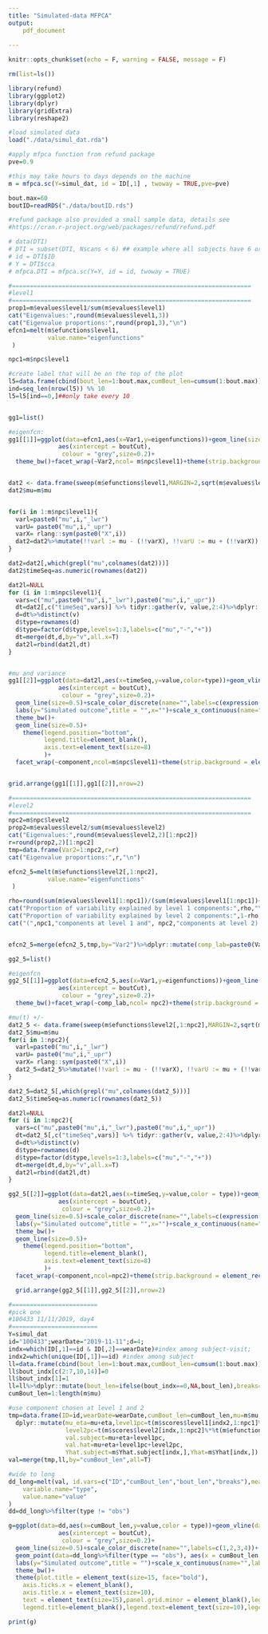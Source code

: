 ```yaml
---
title: "Simulated-data MFPCA"
output:
    pdf_document
      
---
```


```r
knitr::opts_chunk$set(echo = F, warning = FALSE, message = F)
```


```r

rm(list=ls())

library(refund)
library(ggplot2)
library(dplyr)
library(gridExtra)
library(reshape2)

#load simulated data
load("./data/simul_dat.rda")

#apply mfpca function from refund package
pve=0.9

#this may take hours to days depends on the machine
m = mfpca.sc(Y=simul_dat, id = ID[,1] , twoway = TRUE,pve=pve) 

bout.max=60
boutID=readRDS("./data/boutID.rds")

```


```r
#refund package also provided a small sample data, details see
#https://cran.r-project.org/web/packages/refund/refund.pdf

# data(DTI)
# DTI = subset(DTI, Nscans < 6) ## example where all subjects have 6 or fewer visits
# id = DTI$ID
# Y = DTI$cca
# mfpca.DTI = mfpca.sc(Y=Y, id = id, twoway = TRUE)
```



\section{Level 1}
```r

#=================================================================== 
#level1
#===================================================================
prop1=m$evalues$level1/sum(m$evalues$level1)
cat("Eigenvalues:",round(m$evalues$level1,3))
cat("Eigenvalue proportions:",round(prop1,3),"\n")
efcn1=melt(m$efunctions$level1,
           value.name="eigenfunctions"
 )

npc1=m$npc$level1

#create label that will be on the top of the plot
l5=data.frame(cbind(bout_len=1:bout.max,cumBout_len=cumsum(1:bout.max)))
ind=seq_len(nrow(l5)) %% 10
l5=l5[ind==0,]##only take every 10


gg1=list()

#eigenfcn:
gg1[[1]]=ggplot(data=efcn1,aes(x=Var1,y=eigenfunctions))+geom_line(size=0.5)+labs(y="",title="")+scale_x_continuous(name="",labels=rep("",length(l5$cumBout_len)), breaks=l5$cumBout_len,sec.axis =  dup_axis(labels=l5$bout_len, name = 'Individual bout length (unit:minute)'))+geom_vline(data=boutID,
              aes(xintercept = boutCut),
               colour = "grey",size=0.2)+
  theme_bw()+facet_wrap(~Var2,ncol= m$npc$level1)+theme(strip.background = element_rect(fill = "white"), axis.title.x = element_text(size=15))


dat2 <- data.frame(sweep(m$efunctions$level1,MARGIN=2,sqrt(m$evalues$level1),"*")[,1:m$npc$level1])
dat2$mu=m$mu 


for(i in 1:m$npc$level1){
  varl=paste0("mu",i,"_lwr")
  varU= paste0("mu",i,"_upr")
  varX= rlang::sym(paste0("X",i))
  dat2=dat2%>%mutate(!!varl := mu - (!!varX), !!varU := mu + (!!varX))
}

dat2=dat2[,which(grepl("mu",colnames(dat2)))]
dat2$timeSeq=as.numeric(rownames(dat2))

dat2l=NULL
for (i in 1:m$npc$level1){
  vars=c("mu",paste0("mu",i,"_lwr"),paste0("mu",i,"_upr"))
  dt=dat2[,c("timeSeq",vars)] %>% tidyr::gather(v, value,2:4)%>%dplyr::mutate(component=i)
  d=dt%>%distinct(v)
  d$type=rownames(d)
  d$type=factor(d$type,levels=1:3,labels=c("mu","-","+"))
  dt=merge(dt,d,by="v",all.x=T)
  dat2l=rbind(dat2l,dt)
}


#mu and variance
gg1[[2]]=ggplot(data=dat2l,aes(x=timeSeq,y=value,color=type))+geom_vline(data=boutID,
              aes(xintercept = boutCut),
               colour = "grey",size=0.2)+
  geom_line(size=0.5)+scale_color_discrete(name="",labels=c(expression(mu(t)),"-","+"))+
  labs(y="Simulated outcome",title = "",x="")+scale_x_continuous(name="",labels=rep("",length(l5$cumBout_len)), breaks=l5$cumBout_len,sec.axis =  dup_axis(labels=l5$bout_len, name = ''))+
  theme_bw()+
  geom_line(size=0.5)+ 
    theme(legend.position="bottom",
          legend.title=element_blank(),
          axis.text=element_text(size=8)
          )+
  facet_wrap(~component,ncol=m$npc$level1)+theme(strip.background = element_rect(fill = "white"))


grid.arrange(gg1[[1]],gg1[[2]],nrow=2)

```


\newpage

\section{Level 2}


```r
#=================================================================== 
#level2
#===================================================================
npc2=m$npc$level2
prop2=m$evalues$level2/sum(m$evalues$level2)
cat("Eigenvalues:",round(m$evalues$level2,2)[1:npc2])
r=round(prop2,2)[1:npc2]
tmp=data.frame(Var2=1:npc2,r=r)
cat("Eigenvalue proportions:",r,"\n")

efcn2_5=melt(m$efunctions$level2[,1:npc2],
           value.name="eigenfunctions"
 )

rho=round(sum(m$evalues$level1[1:npc1])/(sum(m$evalues$level1[1:npc1])+sum(m$evalues$level2[1:npc2])),3)
cat("Proportion of variability explained by level 1 components:",rho,"\n")
cat("Proportion of variability explained by level 2 components:",1-rho,"\n")
cat("(",npc1,"components at level 1 and", npc2,"components at level 2) explain at least", pve, "of total variability.")


efcn2_5=merge(efcn2_5,tmp,by="Var2")%>%dplyr::mutate(comp_lab=paste0(Var2," (",r*100,"%)"))

gg2_5=list()

#eigenfcn
gg2_5[[1]]=ggplot(data=efcn2_5,aes(x=Var1,y=eigenfunctions))+geom_line(size=0.5)+labs(y="",title="")+scale_x_continuous(name="",labels=rep("",length(l5$cumBout_len)), breaks=l5$cumBout_len,sec.axis =  dup_axis(labels=l5$bout_len, name = 'Individual bout length (unit:minute)'))+geom_vline(data=boutID,
              aes(xintercept = boutCut),
               colour = "grey",size=0.2)+
  theme_bw()+facet_wrap(~comp_lab,ncol= npc2)+theme(strip.background = element_rect(fill = "white"), axis.title.x = element_text(size=15))

#mu(t) +/-
dat2_5 <- data.frame(sweep(m$efunctions$level2[,1:npc2],MARGIN=2,sqrt(m$evalues$level2[1:npc2]),"*")[,1:npc2])
dat2_5$mu=m$mu
for(i in 1:npc2){
  varl=paste0("mu",i,"_lwr")
  varU= paste0("mu",i,"_upr")
  varX= rlang::sym(paste0("X",i))
  dat2_5=dat2_5%>%mutate(!!varl := mu - (!!varX), !!varU := mu + (!!varX))
}

dat2_5=dat2_5[,which(grepl("mu",colnames(dat2_5)))]
dat2_5$timeSeq=as.numeric(rownames(dat2_5))

dat2l=NULL
for (i in 1:npc2){
  vars=c("mu",paste0("mu",i,"_lwr"),paste0("mu",i,"_upr"))
  dt=dat2_5[,c("timeSeq",vars)] %>% tidyr::gather(v, value,2:4)%>%dplyr::mutate(component=i)
  d=dt%>%distinct(v)
  d$type=rownames(d)
  d$type=factor(d$type,levels=1:3,labels=c("mu","-","+"))
  dt=merge(dt,d,by="v",all.x=T)
  dat2l=rbind(dat2l,dt)
}

gg2_5[[2]]=ggplot(data=dat2l,aes(x=timeSeq,y=value,color = type))+geom_vline(data=boutID,
              aes(xintercept = boutCut),
               colour = "grey",size=0.2)+
  geom_line(size=0.5)+scale_color_discrete(name="",labels=c(expression(mu(t)),"-","+"))+
  labs(y="Simulated outcome",title = "",x="")+scale_x_continuous(name="",labels=rep("",length(l5$cumBout_len)), breaks=l5$cumBout_len,sec.axis =  dup_axis(labels=l5$bout_len, name = ''))+
  theme_bw()+
  geom_line(size=0.5)+ 
    theme(legend.position="bottom",
          legend.title=element_blank(),
          axis.text=element_text(size=8)
          )+
  facet_wrap(~component,ncol=npc2)+theme(strip.background = element_rect(fill = "white"))

  grid.arrange(gg2_5[[1]],gg2_5[[2]],nrow=2)

```
\newpage

\section{Example of a fitted curves}
```r
#========================
#pick one
#100433 11/11/2019, day4
#========================
Y=simul_dat
id="100433";wearDate="2019-11-11";d=4;
indx=which(ID[,1]==id & ID[,2]==wearDate)#index among subject-visit;
indx2=which(unique(ID[,1])==id) #index among subject
ll=data.frame(cbind(bout_len=1:bout.max,cumBout_len=cumsum(1:bout.max)))%>%dplyr::mutate(bout_indx=1-bout_len%%2)
ll$bout_indx[c(2:7,10,14)]=0
ll$bout_indx[1]=1
ll=ll%>%dplyr::mutate(bout_len=ifelse(bout_indx==0,NA,bout_len),breaks=ifelse(bout_indx==0,NA,cumBout_len))
cumBout_len=1:length(m$mu)

#use component chosen at level 1 and 2
tmp=data.frame(ID=id,wearDate=wearDate,cumBout_len=cumBout_len,mu=m$mu,eta=m$eta[,d],obs=Y[indx,])%>%
  dplyr::mutate(mu_eta=mu+eta,level1pc=t(m$scores$level1[indx2,1:npc1]%*%t(m$efunctions$level1[,1:npc1]))[,1],
                level2pc=t(m$scores$level2[indx,1:npc2]%*%t(m$efunctions$level2[,1:npc2]))[,1],
                val.subject=mu+eta+level1pc,
                val.hat=mu+eta+level1pc+level2pc,
                Yhat.subject=m$Yhat.subject[indx,],Yhat=m$Yhat[indx,]) #Yhat.subject and Yhat are from mfpca.sc output
val=merge(tmp,ll,by="cumBout_len",all=T)

#wide to long
dd_long=melt(val, id.vars=c("ID","cumBout_len","bout_len","breaks"),measure.vars=c("obs","mu", "mu_eta", "val.subject","val.hat"),
    variable.name="type",
    value.name="value"
)
dd=dd_long%>%filter(type != "obs")

g=ggplot(data=dd,aes(x=cumBout_len,y=value,color = type))+geom_vline(data=boutID,
              aes(xintercept = boutCut),
               colour = "grey",size=0.2)+
  geom_line(size=0.5)+scale_color_discrete(name="",labels=c(1,2,3,4))+
  geom_point(data=dd_long%>%filter(type == "obs"), aes(x = cumBout_len, y = value), size = 0.5, color = "black")+
  labs(y="Simulated outcome",title = "")+scale_x_continuous(name="",labels=rep("",length(dd$cumBout_len)), breaks=dd$breaks,sec.axis =  dup_axis(labels=dd$bout_len, name = ''))+
  theme_bw()+
  theme(plot.title = element_text(size=15, face="bold"),
    axis.ticks.x = element_blank(),
    axis.title.x = element_text(size=10),
    text = element_text(size=15),panel.grid.minor = element_blank(),legend.position="bottom",
    legend.title=element_blank(),legend.text=element_text(size=10),legend.text.align=0)

print(g)


```
